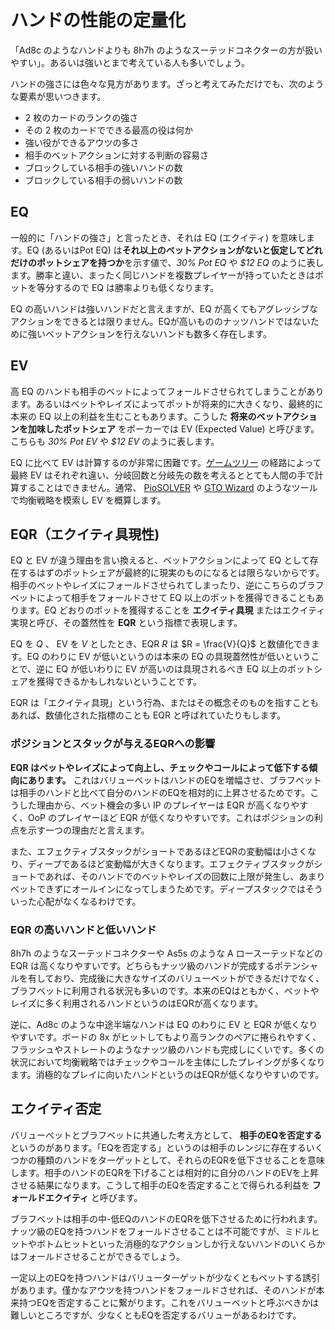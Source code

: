 
# ハンドの性能の定量化

「<CardList>Ad8c</CardList> のようなハンドよりも <CardList>8h7h</CardList> のようなスーテッドコネクターの方が扱いやすい」。あるいは強いとまで考えている人も多いでしょう。

ハンドの強さには色々な見方があります。ざっと考えてみただけでも、次のような要素が思いつきます。

- 2 枚のカードのランクの強さ
- その 2 枚のカードでできる最高の役は何か
- 強い役ができるアウツの多さ
- 相手のベットアクションに対する判断の容易さ
- ブロックしている相手の強いハンドの数
- ブロックしている相手の弱いハンドの数

## EQ

一般的に「ハンドの強さ」と言ったとき、それは EQ (エクイティ) を意味します。EQ (あるいはPot EQ) は**それ以上のベットアクションがないと仮定してどれだけのポットシェアを持つか**を示す値で、_30% Pot EQ_ や _$12 EQ_ のように表します。勝率と違い、まったく同じハンドを複数プレイヤーが持っていたときはポットを等分するので EQ は勝率よりも低くなります。

EQ の高いハンドは強いハンドだと言えますが、EQ が高くてもアグレッシブなアクションをできるとは限りません。EQが高いもののナッツハンドではないために強いベットアクションを行えないハンドも数多く存在します。

## EV

高 EQ のハンドも相手のベットによってフォールドさせられてしまうことがあります。あるいはベットやレイズによってポットが将来的に大きくなり、最終的に本来の EQ 以上の利益を生むこともあります。こうした **将来のベットアクションを加味したポットシェア** をポーカーでは EV (Expected Value) と呼びます。こちらも _30% Pot EV_ や _$12 EV_ のように表します。

EQ に比べて EV は計算するのが非常に困難です。[ゲームツリー](/game-theory-101#ゲームツリー) の経路によって最終 EV はそれぞれ違い、分岐回数と分岐先の数を考えるととても人間の手で計算することはできません。通常、 [PioSOLVER](https://www.piosolver.com/) や [GTO Wizard](https://www.gtowizard.com) のようなツールで均衡戦略を模索し EV を概算します。

## EQR（エクイティ具現性)

EQ と EV が違う理由を言い換えると、ベットアクションによって EQ として存在するはずのポットシェアが最終的に現実のものになるとは限らないからです。相手のベットやレイズにフォールドさせられてしまったり、逆にこちらのブラフベットによって相手をフォールドさせて EQ 以上のポットを獲得できることもあります。EQ どおりのポットを獲得することを **エクイティ具現** またはエクイティ実現と呼び、その蓋然性を **EQR** という指標で表現します。

EQ を $Q$ 、 EV を $V$ としたとき、EQR $R$ は $R = \frac{V}{Q}$ と数値化できます。EQ のわりに EV が低いというのは本来の EQ の具現蓋然性が低いということで、逆に EQ が低いわりに EV が高いのは具現されるべき EQ 以上のポットシェアを獲得できるかもしれないということです。

<Callout>
  EQR は「エクイティ具現」という行為、またはその概念そのものを指すこともあれば、数値化された指標のことも EQR と呼ばれていたりもします。
</Callout>

### ポジションとスタックが与えるEQRへの影響

**EQR はベットやレイズによって向上し、チェックやコールによって低下する傾向にあります。** これはバリューベットはハンドのEQを増幅させ、ブラフベットは相手のハンドと比べて自分のハンドのEQを相対的に上昇させるためです。こうした理由から、ベット機会の多い IP のプレイヤーは EQR が高くなりやすく、OoP のプレイヤーほど EQR が低くなりやすいです。これはポジションの利点を示す一つの理由だと言えます。

また、エフェクティブスタックがショートであるほどEQRの変動幅は小さくなり、ディープであるほど変動幅が大きくなります。エフェクティブスタックがショートであれば、そのハンドでのベットやレイズの回数に上限が発生し、あまりベットできずにオールインになってしまうためです。ディープスタックではそういった心配がなくなるわけです。

### EQR の高いハンドと低いハンド

<CardList>8h7h</CardList> のようなスーテッドコネクターや <CardList>As5s</CardList> のような A ロースーテッドなどの EQR は高くなりやすいです。どちらもナッツ級のハンドが完成するポテンシャルを有しており、完成後に大きなサイズのバリューベットができるだけでなく、ブラフベットに利用される状況も多いのです。本来のEQはともかく、ベットやレイズに多く利用されるハンドというのはEQRが高くなります。

逆に、<CardList>Ad8c</CardList> のような中途半端なハンドは EQ のわりに EV と EQR が低くなりやすいです。ボードの <Card>8x</Card> がヒットしてもより高ランクのペアに捲られやすく、フラッシュやストレートのようなナッツ級のハンドも完成しにくいです。多くの状況において均衡戦略ではチェックやコールを主体にしたプレイングが多くなります。消極的なプレイに向いたハンドというのはEQRが低くなりやすいのです。

## エクイティ否定

バリューベットとブラフベットに共通した考え方として、 **相手のEQを否定する** というのがあります。「EQを否定する」というのは相手のレンジに存在するいくつかの種類のハンドをターゲットとして、それらのEQRを低下させることを意味します。相手のハンドのEQRを下げることは相対的に自分のハンドのEVを上昇させる結果になります。こうして相手のEQを否定することで得られる利益を **フォールドエクイティ** と呼びます。

ブラフベットは相手の中-低EQのハンドのEQRを低下させるために行われます。ナッツ級のEQを持つハンドをフォールドさせることは不可能ですが、ミドルヒットやボトムヒットといった消極的なアクションしか行えないハンドのいくらかはフォールドさせることができるでしょう。

一定以上のEQを持つハンドはバリューターゲットが少なくともベットする誘引があります。僅かなアウツを持つハンドをフォールドさせれば、そのハンドが本来持つEQを否定することに繋がります。これをバリューベットと呼ぶべきかは難しいところですが、少なくともEQを否定するバリューがあるわけです。

